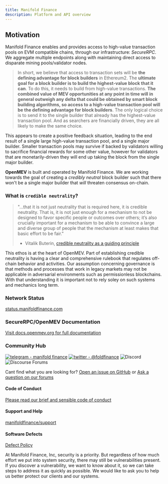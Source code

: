 ```yaml
---
title: Manifold Finance
description: Platform and API overview
---
```


## Motivation

Manifold Finance enables and provides access to high-value transaction pools on EVM compatible chains, through our
infrastructure: _SecureRPC_. We aggregate multiple endpoints along with maintaining direct access to disparate mining
pools/validator nodes.

> In short, we believe that access to transaction sets will be **the defining advantage for block builders** in
> Ethereum2. The **ultimate goal for a block builder is to build the highest-value block that it can**. To do this, it
> needs to build from high-value transactions. **The combined value of MEV opportunities at any point in time will in
> general outweigh any delta that could be obtained by smart block building algorithms, so access to a high-value
> transaction pool will be the defining advantage for block builders**. The only logical choice is to send it to the
> single builder that already has the highest-value transaction pool. And as searchers are financially driven, they are
> all likely to make the same choice.

This appears to create a positive feedback situation, leading to the end result of a single large high-value transaction
pool, and a single major builder. Smaller transaction pools may survive if backed by validators willing to sacrifice
financial rewards for some other value, however for validators that are monetarily-driven they will end up taking the
block from the single major builder.

**OpenMEV** is built and operated by Manifold Finance. We are working towards the goal of creating a _credibly neutral_
block builder such that there won't be a single major builder that _will_ threaten consensus on-chain.

### What is `credible neutrality`?

> "...that it is not just neutrality that is required here, it is credible neutrality. That is, it is not just enough
> for a mechanism to not be designed to favor specific people or outcomes over others; it’s also crucially important for
> a mechanism to be able to convince a large and diverse group of people that the mechanism at least makes that basic
> effort to be fair."
>
> - Vitalik Buterin, [credible neutrality as a guiding principle](https://nakamoto.com/credible-neutrality/)

This ethos is at the heart of OpenMEV. Part of establishing credible neutrality is having a clear and comprehensive
rulebook that regulates off-chain behavior and activities. Our assumption concerning governance is that methods and
processes that work in legacy markets may not be applicable in adversarial environments such as permissionless
blockchains. With that understanding it is important not to rely soley on such systems and mechanics long term.

### Network Status

[status.manifoldfinance.com](https://status.manifoldfinance.com/)

### SecureRPC/OpenMEV Documentation

[Visit docs.openmev.org for full documentation](https://docs.openmev.org)

### Community Hub

[![telegram - manifold finance](https://img.shields.io/badge/telegram-manifold_finance-blue?logo=telegram&logoColor=white)](https://t.me/manifoldfinance)
[![twitter - @foldfinance](https://img.shields.io/static/v1?label=twitter&message=%40foldfinance&color=blue&logo=twitter&logoColor=white)](https://twitter.com/foldfinance)
![Discord](https://img.shields.io/discord/833691260472393729?color=%237289DA&label=Manifold%20Community&logo=discord)
![Discourse Forums](https://img.shields.io/discourse/posts?label=Community%20Forums&logo=discourse&server=https%3A%2F%2Fforums.manifoldfinance.com)

Cant find what you are looking for? [Open an issue on GitHub](https://github.com/manifoldfinance/web/issues) or
[Ask a question on our forums](https://forums.manifoldfinance.com)

#### Code of Conduct

[Please read our brief and sensible code of conduct](https://github.com/manifoldfinance/.github/blob/master/CODE_OF_CONDUCT.md)

#### Support and Help

[manifoldfinance/support](https://github.com/manifoldfinance/support)

#### Software Defects

[Defect Policy](https://github.com/manifoldfinance/.github/blob/master/SECURITY.adoc)

At Manifold Finance, Inc, security is a priority. But regardless of how much effort we put into system security, there
may still be vulnerabilities present. If you discover a vulnerability, we want to know about it, so we can take steps to
address it as quickly as possible. We would like to ask you to help us better protect our clients and our systems.
